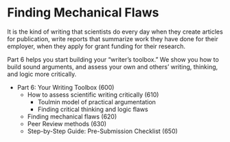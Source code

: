 # Finding Mechanical Flaws {-}

It is the kind of writing that scientists do every day when they create articles for publication, write reports that summarize work they have done for their employer, when they apply for grant funding for their research.

Part 6 helps you start building your "writer's toolbox." We show you how to build sound arguments, and assess your own and others' writing, thinking, and logic more critically. 


* Part 6: Your Writing Toolbox (600)
    + How to assess scientific writing critically (610)
        - Toulmin model of practical argumentation
        - Finding critical thinking and logic flaws
    + Finding mechanical flaws (620)
    + Peer Review methods (630)
    + Step-by-Step Guide: Pre-Submission Checklist (650)


